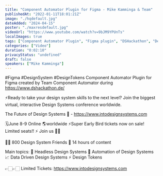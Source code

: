 ```yaml
---
title: "Component Automator Plugin for Figma - Mike Kamminga & Team"
publishedAt: "2022-01-11T18:01:21Z"
image: "./hqdefault.jpg"
dateAdded: "2024-04-15"
poster: "./maxresdefault.jpg"
videoUrl: "https://www.youtube.com/watch?v=9bJM9YPUnTs"
localImages: true
tags: ["Component Automator Plugin", "Figma plugin", "DSHackathon", "Design tokens"]
categories: ["Video"]
duration: "0:02:10"
privacyStatus: "undefined"
draft: false
speakers: ["Mike Kamminga"]
---
```

#Figma #DesignSystem #DesignTokens
Component Automator Plugin for Figma created by Team Component Automator during https://www.dshackathon.de/

⚡️Ready to take your design system skills to the next level? 
Join the biggest virtual, interactive Design Systems conference worldwide.

The Future of Design Systems 🚀 - https://www.intodesignsystems.com

🗓️June 8-9 Online 🌎worldwide
⚡️Super Early Bird tickets now on sale! Limited seats!! ⚡️
Join us 🙌🏻

👋🏻 800 Design System Friends
🎨 14 hours of content

Main topics:
🎨 Headless Design Systems
🤖 Automation of Design Systems
📈 Data Driven Design Systems
⚡️ Design Tokens

👉🏻👉🏻 Limited Tickets: https://www.intodesignsystems.com
